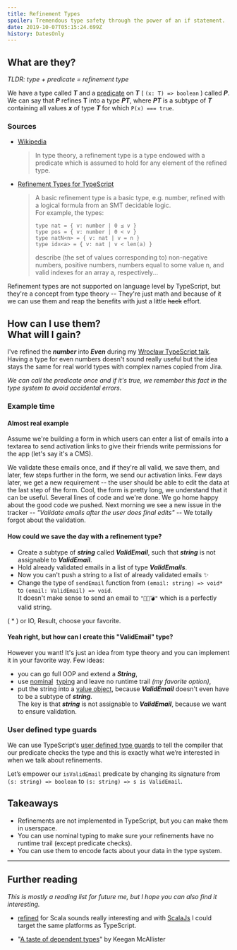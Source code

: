 ```yaml
---
title: Refinement Types
spoiler: Tremendous type safety through the power of an if statement.
date: 2019-10-07T05:15:24.699Z
history: DatesOnly
---
```


## What are they?

_TLDR: type + predicate = refinement type_

We have a type called _**T**_ and a
[predicate](<https://en.wikipedia.org/wiki/Predicate_(mathematical_logic)>) on
_**T**_ ( `(x: T) => boolean` ) called _**P**_. \
We can say that _**P**_ refines **T** into a type _**PT**_, where _**PT**_ is a subtype
of _**T**_ containing all values _**x**_ of type _**T**_ for which `P(x) === true`.

### Sources

- [Wikipedia](https://en.wikipedia.org/wiki/Refinement_type)

  > In type theory, a refinement type is a type endowed with a predicate which
  > is assumed to hold for any element of the refined type.

- [Refinement Types for TypeScript](https://goto.ucsd.edu/~pvekris/docs/pldi16.pdf)

  > A basic refinement type is a basic type, e.g. number, refined with a logical
  > formula from an SMT decidable logic.\
  > For example, the types:
  >
  > ```
  > type nat = { v: number | 0 ≤ v }
  > type pos = { v: number | 0 < v }
  > type natN<n> = { v: nat | v = n }
  > type idx<a> = { v: nat | v < len(a) }
  > ```
  >
  > describe (the set of values corresponding to) non-negative numbers, positive
  > numbers, numbers equal to some value n, and valid indexes for an array a,
  > respectively...

<style>{`
  .vscode-highlight.vscode-highlight {
    background-color: unset;
    color: unset;
    margin: 0;
  }
`}</style>

Refinement types are not supported on language level by TypeScript, but they're
a concept from type theory -- They're just math and because of it we can use
them and reap the benefits with just a little ~~hack~~ effort.

## How can I use them?<br/>What will I gain?

I've refined the **_number_** into **_Even_** during my
[Wrocław TypeScript talk](https://github.com/hasparus/refinement-types-in-typescript).\
Having a type for even numbers doesn't sound really useful but the idea stays the
same for real world types with complex names copied from Jira.

_We can call the predicate once and if it's true, we remember this fact in the
type system to avoid accidental errors._

### Example time

#### Almost real example

Assume we're building a form in which users can enter a list of emails into a
textarea to send activation links to give their friends write permissions for
the app (let's say it's a CMS).

We validate these emails once, and if they're all valid, we save them, and
later, few steps further in the form, we send our activation links. Few days
later, we get a new requirement -- the user should be able to edit the data at
the last step of the form. Cool, the form is pretty long, we understand that it
can be useful. Several lines of code and we're done. We go home happy about the
good code we pushed. Next morning we see a new issue in the tracker --
_"Validate emails after the user does final edits"_ -- We totally forgot about
the validation.

#### How could we save the day with a refinement type?

- Create a subtype of **_string_** called **_ValidEmail_**, such that
  **_string_** is not assignable to **_ValidEmail_**.
- Hold already validated emails in a list of type **_ValidEmails_**.
- Now you can't push a string to a list of already validated emails ✨
- Change the type of `sendEmail` function from `(email: string) => void*` to
  `(email: ValidEmail) => void`. \
  It doesn't make sense to send an email to `"🦄🐵💣"` which is a perfectly valid
  string.

( \* ) or IO, Result, choose your favorite.

#### Yeah right, but how can I create this "ValidEmail" type?

However you want! It's just an idea from type theory and you can implement it in
your favorite way. Few ideas:

- you can go full OOP and extend a **_String_**,
- use [nominal](https://github.com/hasparus/nom-ts)&nbsp;
  [typing](https://michalzalecki.com/nominal-typing-in-typescript/#approach-4-intersection-types-and-brands)
  and leave no runtime trail _(my favorite option)_,
- put the string into a
  [value object](https://en.wikipedia.org/wiki/Value_object), because
  **_ValidEmail_** doesn't even have to be a subtype of **_string_**. \
  The key is that **_string_** is not assignable to **_ValidEmail_**, because we
  want to ensure validation.

### User defined type guards

We can use TypeScript’s
[user defined type guards](https://www.typescriptlang.org/docs/handbook/advanced-types.html#using-type-predicates)
to tell the compiler that our predicate checks the type and this is exactly what
we’re interested in when we talk about refinements.

Let’s empower our `isValidEmail` predicate by changing its signature from
`(s: string) => boolean` to `(s: string) => s is ValidEmail`.

## Takeaways

- Refinements are not implemented in TypeScript, but you can make them in
  userspace.
- You can use nominal typing to make sure your refinements have no runtime trail
  (except predicate checks).
- You can use them to encode facts about your data in the type system.

---

## Further reading

_This is mostly a reading list for future me, but I hope you can also find it
interesting._

- [refined](https://github.com/fthomas/refined) for Scala sounds really
  interesting and with [ScalaJs](https://www.scala-js.org/) I could target the
  same platforms as TypeScript.

- "[A taste of dependent types](http://kmcallister.github.io/talks/rust/2015-dependent-types/slides.html)"
  by Keegan McAllister

